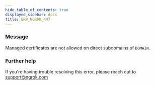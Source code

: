 ```yaml
---
hide_table_of_contents: true
displayed_sidebar: docs
title: ERR_NGROK_447
---
```




### Message

Managed certificates are not allowed on direct subdomains of `DOMAIN`.

<ErrorDetails error="err_ngrok_447" />

### Further help

If you're having trouble resolving this error, please reach out to [support@ngrok.com](mailto:support@ngrok.com?subject=Help%20with%20ERR_NGROK_447)
